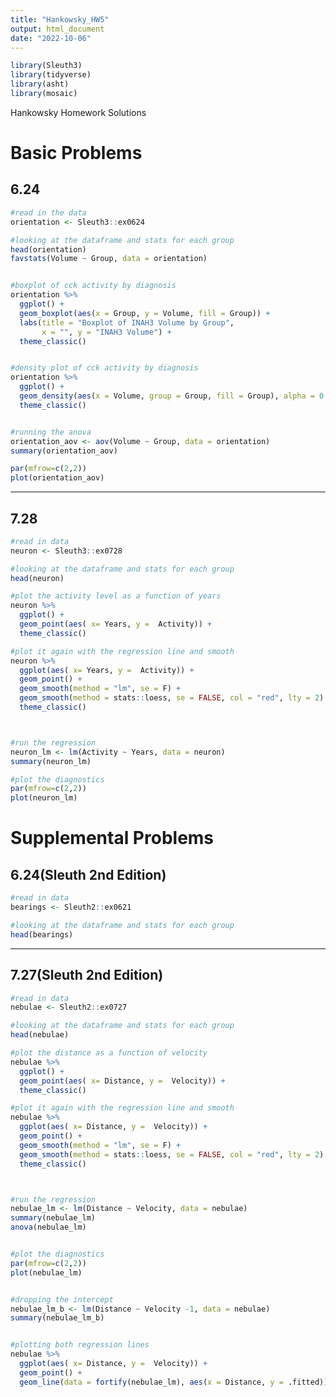 ```yaml
---
title: "Hankowsky_HW5"
output: html_document
date: "2022-10-06"
---
```


```r
library(Sleuth3)
library(tidyverse)
library(asht)
library(mosaic)
```

Hankowsky Homework Solutions 


# Basic Problems 
## 6.24
```r
#read in the data 
orientation <- Sleuth3::ex0624

#looking at the dataframe and stats for each group 
head(orientation)
favstats(Volume ~ Group, data = orientation)


#boxplot of cck activity by diagnosis
orientation %>%
  ggplot() + 
  geom_boxplot(aes(x = Group, y = Volume, fill = Group)) + 
  labs(title = "Boxplot of INAH3 Volume by Group", 
       x = "", y = "INAH3 Volume") + 
  theme_classic()


#density plot of cck activity by diagnosis
orientation %>%
  ggplot() + 
  geom_density(aes(x = Volume, group = Group, fill = Group), alpha = 0.4) + 
  theme_classic() 


#running the anova 
orientation_aov <- aov(Volume ~ Group, data = orientation)
summary(orientation_aov)

par(mfrow=c(2,2))
plot(orientation_aov)

```

***

## 7.28
```r
#read in data
neuron <- Sleuth3::ex0728

#looking at the dataframe and stats for each group 
head(neuron)

#plot the activity level as a function of years 
neuron %>%
  ggplot() + 
  geom_point(aes( x= Years, y =  Activity)) + 
  theme_classic()

#plot it again with the regression line and smooth 
neuron %>%
  ggplot(aes( x= Years, y =  Activity)) +
  geom_point() + 
  geom_smooth(method = "lm", se = F) + 
  geom_smooth(method = stats::loess, se = FALSE, col = "red", lty = 2) + 
  theme_classic()



#run the regression 
neuron_lm <- lm(Activity ~ Years, data = neuron)
summary(neuron_lm)

#plot the diagnostics 
par(mfrow=c(2,2))
plot(neuron_lm)
```




# Supplemental Problems 

## 6.24(Sleuth 2nd Edition)
```r
#read in data
bearings <- Sleuth2::ex0621

#looking at the dataframe and stats for each group 
head(bearings)

```

***


## 7.27(Sleuth 2nd Edition)
```r
#read in data
nebulae <- Sleuth2::ex0727

#looking at the dataframe and stats for each group 
head(nebulae)

#plot the distance as a function of velocity 
nebulae %>%
  ggplot() + 
  geom_point(aes( x= Distance, y =  Velocity)) + 
  theme_classic()

#plot it again with the regression line and smooth 
nebulae %>%
  ggplot(aes( x= Distance, y =  Velocity)) +
  geom_point() + 
  geom_smooth(method = "lm", se = F) + 
  geom_smooth(method = stats::loess, se = FALSE, col = "red", lty = 2) + 
  theme_classic()



#run the regression 
nebulae_lm <- lm(Distance ~ Velocity, data = nebulae)
summary(nebulae_lm)
anova(nebulae_lm)


#plot the diagnostics 
par(mfrow=c(2,2))
plot(nebulae_lm)


#dropping the intercept 
nebulae_lm_b <- lm(Distance ~ Velocity -1, data = nebulae)
summary(nebulae_lm_b)


#plotting both regression lines 
nebulae %>%
  ggplot(aes( x= Distance, y =  Velocity)) +
  geom_point() + 
  geom_line(data = fortify(nebulae_lm), aes(x = Distance, y = .fitted))

```

